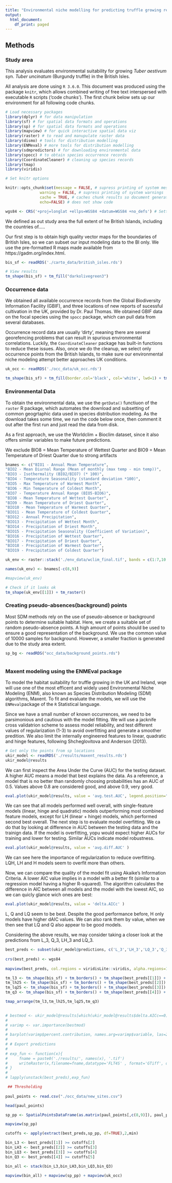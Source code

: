 ```yaml
---
title: "Environmental niche modelling for predicting truffle growing regions in the British Isles"
output:
  html_document:
    df_print: paged
---
```


## Methods

### Study area

This analysis evaluates environmental suitability for growing *Tuber aestivum* syn. *Tuber uncinatum* (Burgundy truffle) in the British Isles. 

All analysis are done using `R 3.6.0`. This document was produced using the package `knitr`, which allows combined writing of free text interspersed with executable `R` scripts ('code chunks'). The first chunk below sets up our environment for all following code chunks.

```r
# Load necessary packages 
library(dplyr) # for data manipulation
library(sf) # for spatial data formats and operations
library(sp) # for spatial data formats and operations
library(mapview) # for quick interactive spatial data viz
library(raster) # to read and manupulate raster data
library(dismo) # tools for distribution modelling
library(ENMeval) # more tools for distribution modelling
library(sdmpredictors) # for downloading environmental data
library(spocc) # to obtain species occurrence records
library(CoordinateCleaner) # cleaning up species records
library(tmap)
library(viridis)

# Set knitr options

knitr::opts_chunk$set(message = FALSE, # supress printing of system messages
               warning = FALSE, # supress printing of system warnings
               cache = TRUE, # caches chunk results so document generation is faster
               echo=FALSE) # does not show code

wgs84 <- CRS('+proj=longlat +ellps=WGS84 +datum=WGS84 +no_defs') # Setting CRS that will be used a lot later

```

We defined as out study area the full extent of he British Islands, including the countries of..... 

Our first step is to obtain high quality vector maps for the boundaries of British Isles, so we can subset our input modeling data to the BI only. We use the pre-formatted R maps made available from https://gadm.org/index.html. 

```r

bis_sf <- readRDS('./carto_data/british_isles.rds')

# View results
tm_shape(bis_sf) + tm_fill("darkolivegreen3") 
```

### Occurrence data

We obtained all available occurrence records from the Global Biodiversity Information Facility (GBIF), and three locations of new reports of sucessful cultivation in the UK, provided by Dr. Paul Thomas. We obtained GBIF data on the focal species using the `spocc` package, which can pull data from several databases.

Occurrence record data are usually 'dirty', meaning there are several georefencing problems that can result in spurious environmental correlations. Luckily, the `CoordinateCleaner` package has built-in functions to reduce these issues. Also, once we do the cleanup, we select only occurrence points from the British Islands, to make sure our environmental niche modeling attempt better approaches UK conditions. 


```r
uk_occ <- readRDS('./occ_data/uk_occ.rds')

tm_shape(bis_sf) + tm_fill(border.col='black', col='white', lwd=1) + tm_shape(uk_occ) + tm_dots(col = 'country', size=2)

```




### Environmental Data 

To obtain the environmental data, we use the `getData()` functiuon of the `raster` R package, which automates the download and subsetting of common geogrtaphic data used in species distribution modeling.  As the download takes some time, we run the code below once, then comment it out after the first run and just read the data from disk. 

As a first approach, we use the Worldclim + Bioclim dataset, since it also offers similar variables to make future predictions.

We exclude BIO8 = Mean Temperature of Wettest Quarter and BIO9 = Mean Temperature of Driest Quarter due to strong artifacts

```r
bnames <- c("BIO1 - Annual Mean Temperature",
"BIO2 - Mean Diurnal Range (Mean of monthly (max temp - min temp))",
"BIO3 - Isothermality (BIO2/BIO7) (* 100)",
"BIO4 - Temperature Seasonality (standard deviation *100)",
"BIO5 - Max Temperature of Warmest Month",
"BIO6 - Min Temperature of Coldest Month",
"BIO7 - Temperature Annual Range (BIO5-BIO6)",
"BIO8 - Mean Temperature of Wettest Quarter",
"BIO9 - Mean Temperature of Driest Quarter",
"BIO10 - Mean Temperature of Warmest Quarter",
"BIO11 - Mean Temperature of Coldest Quarter",
"BIO12 - Annual Precipitation",
"BIO13 - Precipitation of Wettest Month",
"BIO14 - Precipitation of Driest Month",
"BIO15 - Precipitation Seasonality (Coefficient of Variation)",
"BIO16 - Precipitation of Wettest Quarter",
"BIO17 - Precipitation of Driest Quarter",
"BIO18 - Precipitation of Warmest Quarter",
"BIO19 - Precipitation of Coldest Quarter")

uk_env <- raster::stack('./env_data/wclim_final.tif', bands = c(1:7,10:19))

names(uk_env) <- bnames[-c(8,9)]

#mapview(uk_env)

# Check if it looks ok
tm_shape(uk_env[[1]]) + tm_raster()

```


### Creating pseudo-absences(background) points

Most SDM methods rely on the use of pseudo-absence or background points to determine suitable habitat. Here, we create a suitable set of random pseudo-absence points. A high amount of points should be used to ensure a good representation of the background. We use the common value of 10000 samples for background. However, a smaller fraction is generated due to the study area extent.

```r
sp_bg <- readRDS("occ_data/background_points.rds")
        
```  

### Maxent modeling using the ENMEval package

To model the habitat suitability for truffle growing in the UK and Ireland, wqe will use one of the most efficent and widely used Environmental Niche Modeling (ENM), also known as Species Distribution Modeling (SDM) algorithms, Maxent. To fit and evaluate the models, we will use the `ENMeval`package of the `R` Statistical language.

Since we have a small number of known occurrences, we need to be parsimonious and cautious with the model fitting. We will use a jacknife cross validatrion scheme to assess model reliability, and test different values of regularization (1-3) to avoid overfitting and generate a smoother predition. We also limit the internally engineered features to linear, quadratic and hinge features, following Shcheglovitova and Anderson (2013). 


```r

# Get only the points from sp locations
ukir_model <- readRDS('./results/maxent_results.rds')
ukir_model@results
```

We can first inspect the Area Under the Curve (AUC) for the testing dataset. A higher AUC means a model that best explains the data. As a reference, a model that is no better than randomly choosing probabilities has an AUC of 0.5. Values above 0.8  are considered good, and above 0.9, very good.

```r

eval.plot(ukir_model@results, value = 'avg.test.AUC', legend.position="bottomright" )
```

We can see that all models performed well overall, with single-feature models (linear, hinge and quadratic) models outperforming most combined feature models, except for LH (linear + hinge) models, which performed second best overall. The next step is to evaluate model overfitting. We ca do that by looking at difference in AUC between the testing data and the trainign data. If the model is overfitting, yopu would expect higher AUCs for training and lower for testing. Similar AUCs indicate model robustness.

```r

eval.plot(ukir_model@results, value = 'avg.diff.AUC' )
```

We can see here the importance of regularization to reduce overfitting. LQH, LH and H models seem to overfit more than others.

Now, we can compare the quality of the model fit using Akaike's Information Criteria. A lower AIC value implies in a model with a better fit (similar to a regression model having a higher R-squared). The algorithm calculates the difference in AIC between all models and the model with the lowest AIC, so we can quicly glance wich ones are best:

```r

eval.plot(ukir_model@results, value = 'delta.AICc' )
```

L, Q and LQ seem to be best. Despite the good performance before, H only models have higher dAIC values. We can also rank them by value, when we then see that LQ and Q also appear to be good models.

Considering the above results, we may consider taking a closer look at the predictions from L_3, Q_3, LH_3 and LQ_3. 



```r
best_preds <- subset(ukir_model@predictions, c('L_3','LH_3','LQ_3','Q_3'))
 
crs(best_preds) <- wgs84
 
mapview(best_preds, col.regions = viridisLite::viridis, alpha.regions=1, maxpixels =  1997888)

tm_l3 <- tm_shape(bis_sf) + tm_borders() + tm_shape(best_preds[[1]]) + tm_raster(title=names(best_preds[[1]]))
tm_lh25 <- tm_shape(bis_sf) + tm_borders() + tm_shape(best_preds[[2]]) + tm_raster(title=names(best_preds[[2]]))
tm_lq25 <- tm_shape(bis_sf) + tm_borders() + tm_shape(best_preds[[3]]) + tm_raster(title=names(best_preds[[3]]))
tm_q3 <- tm_shape(bis_sf) + tm_borders() + tm_shape(best_preds[[4]]) + tm_raster(title=names(best_preds[[4]]))

tmap_arrange(tm_l3,tm_lh25,tm_lq25,tm_q3)

 
# bestmod <- ukir_model@results[which(ukir_model@results$delta.AICc==0),]
# 
# varimp <- var.importance(bestmod)
# 
# barplot(varimp$percent.contribution, names.arg=varimp$variable, las=2, ylab="Percent Contribution")
# 
# # Export predictions
# 
# exp_fun <- function(x){
#     fname = paste0('./results/', names(x), '.tif')
#     writeRaster(x,filename=fname,datatype='FLT4S' , format='GTiff', overwrite=TRUE)
# }
# 
# lapply(unstack(best_preds),exp_fun)


```

```r
 ## Thresholding
 
paul_points <- read.csv("./occ_data/new_sites.csv")

head(paul_points)

sp_pp <- SpatialPointsDataFrame(as.matrix(paul_points[,c(8,9)]), paul_points, proj4string = wgs84)

mapview(sp_pp)

cutoffs <- apply(extract(best_preds,sp_pp, df=TRUE),2,min)

bin_L3 <- best_preds[[1]] >= cutoffs[2]
bin_LH3 <- best_preds[[2]] >= cutoffs[3]
bin_LQ3 <- best_preds[[3]] >= cutoffs[4]
bin_Q3 <- best_preds[[4]] >= cutoffs[5]

bin_all <- stack(bin_L3,bin_LH3,bin_LQ3,bin_Q3)

mapview(bin_all) + mapview(sp_pp) + mapview(uk_occ)

```
 
 
 




